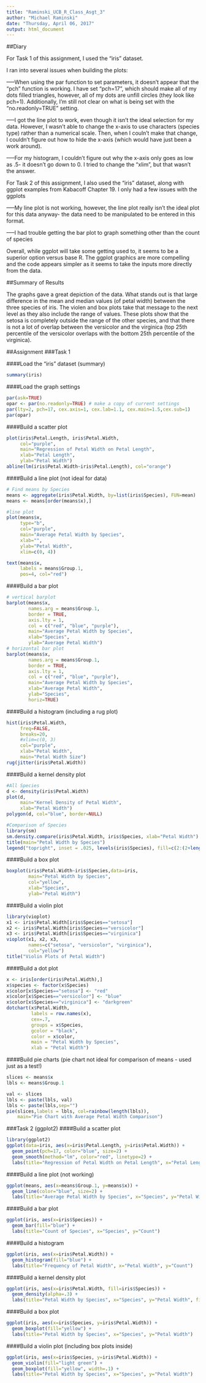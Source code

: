 ```yaml
---
title: "Raminski_UCB_R_Class_Asgt_3"
author: "Michael Raminski"
date: "Thursday, April 06, 2017"
output: html_document
---
```


##Diary

For Task 1 of this assignment, I used the "iris" dataset.

I ran into several issues when building the plots:

-----When using the par function to set parameters, it doesn't appear that the "pch" function is working. I have set "pch=17", which should make all of my dots filled triangles, however, all of my dots are unfill circles (they look like pch=1). Additionally, I'm still not clear on what is being set with the "no.readonly=TRUE" setting.

-----I got the line plot to work, even though it isn't the ideal selection for my data. However, I wasn't able to change the x-axis to use characters (species type) rather than a numerical scale. Then, when I couln't make that change, I couldn't figure out how to hide the x-axis (which would have just been a work around).

-----For my histogram, I couldn't figure out why the x-axis only goes as low as .5- it doesn't go down to 0. I tried to change the "xlim", but that wasn't the answer.


For Task 2 of this assignment, I also used the "iris" dataset, along with ggplot examples from Kabacoff Chapter 19. I only had a few issues with the ggplots

-----My line plot is not working, however, the line plot really isn't the ideal plot for this data anyway- the data need to be manipulated to be entered in this format.

-----I had trouble getting the bar plot to graph something other than the count of species


Overall, while ggplot will take some getting used to, it seems to be a superior option versus base R. The ggplot graphics are more compelling and the code appears simpler as it seems to take the inputs more directly from the data.


##Summary of Results

The graphs gave a great depiction of the data. What stands out is that large difference in the mean and median values (of petal width) between the three species of iris. The violen and box plots take that message to the next level as they also include the range of values. These plots show that the setosa is completely outside the range of the other species, and that there is not a lot of overlap between the versicolor and the virginica (top 25th percentile of the versicolor overlaps with the bottom 25th percentile of the virginica).



##Assignment
###Task 1

####Load the "iris" dataset (summary)
```r
summary(iris)
```


####Load the graph settings
```r
par(ask=TRUE)
opar <- par(no.readonly=TRUE) # make a copy of current settings
par(lty=2, pch=17, cex.axis=1, cex.lab=1.1, cex.main=1.5,cex.sub=1)
par(opar)
```


####Build a scatter plot
```r
plot(iris$Petal.Length, iris$Petal.Width, 
     col="purple",
     main="Regression of Petal Width on Petal Length",
     xlab="Petal Length",
     ylab="Petal Width")
abline(lm(iris$Petal.Width~iris$Petal.Length), col="orange")
```


####Build a line plot (not ideal for data)
```r
# Find means by Species
means <- aggregate(iris$Petal.Width, by=list(iris$Species), FUN=mean)
means <- means[order(means$x),]  

#line plot
plot(means$x,
     type="b", 
     col="purple",
     main="Average Petal Width by Species",
     xlab="",
     ylab="Petal Width",
     xlim=c(0, 4))

text(means$x,
     labels = means$Group.1,
     pos=4, col="red")
```


####Build a bar plot
```r
# vertical barplot
barplot(means$x, 
        names.arg = means$Group.1,
        border = TRUE,
        axis.lty = 1,
        col = c("red", "blue", "purple"),
        main="Average Petal Width by Species",
        xlab="Species", 
        ylab="Average Petal Width")
# horizontal bar plot   
barplot(means$x, 
        names.arg = means$Group.1,
        border = TRUE,
        axis.lty = 1,
        col = c("red", "blue", "purple"),
        main="Average Petal Width by Species", 
        xlab="Average Petal Width", 
        ylab="Species", 
        horiz=TRUE)
```


####Build a histogram (including a rug plot)
```r
hist(iris$Petal.Width,
     freq=FALSE, 
     breaks=20, 
     #xlim=c(0, 3)
     col="purple", 
     xlab="Petal Width", 
     main="Petal Width Size")
rug(jitter(iris$Petal.Width)) 
```


####Build a kernel density plot 
```r
#All Species
d <- density(iris$Petal.Width)                                  
plot(d, 
     main="Kernel Density of Petal Width",
     xlab="Petal Width")       
polygon(d, col="blue", border=NULL)

#Comparison of Species
library(sm)
sm.density.compare(iris$Petal.Width, iris$Species, xlab="Petal Width")
title(main="Petal Width by Species")
legend("topright", inset = .025, levels(iris$Species), fill=c(2:(2+length(levels(iris$Species)))))
```


####Build a box plot
```r
boxplot(iris$Petal.Width~iris$Species,data=iris,
        main="Petal Width by Species", 
        col="yellow",
        xlab="Species", 
        ylab="Petal Width")
```


####Build a violin plot
```r
library(vioplot)
x1 <- iris$Petal.Width[iris$Species=="setosa"] 
x2 <- iris$Petal.Width[iris$Species=="versicolor"]
x3 <- iris$Petal.Width[iris$Species=="virginica"]
vioplot(x1, x2, x3, 
        names=c("setosa", "versicolor", "virginica"), 
        col="yellow")
title("Violin Plots of Petal Width")
```


####Build a dot plot
```r
x <- iris[order(iris$Petal.Width),]                      
x$species <- factor(x$Species)                                 
x$color[x$Species=="setosa"] <- "red"                              
x$color[x$Species=="versicolor"] <- "blue"
x$color[x$Species=="virginica"] <- "darkgreen" 
dotchart(x$Petal.Width,
         labels = row.names(x),                               
         cex=.7,                                              
         groups = x$Species,                                       
         gcolor = "black",
         color = x$color,
         main = "Petal Width by Species",
         xlab = "Petal Width")
```


####Build pie charts (pie chart not ideal for comparison of means - used just as a test!)
```r
slices <- means$x 
lbls <- means$Group.1

val <- slices                      
lbls <- paste(lbls, val) 
lbls <- paste(lbls,sep="")
pie(slices,labels = lbls, col=rainbow(length(lbls)),
    main="Pie Chart with Average Petal Width Comparison")
```




###Task 2 (ggplot2)
####Build a scatter plot
```r
library(ggplot2)
ggplot(data=iris, aes(x=iris$Petal.Length, y=iris$Petal.Width)) +
  geom_point(pch=17, color="blue", size=2) +
  geom_smooth(method="lm", color="red", linetype=2) +
  labs(title="Regression of Petal Width on Petal Length", x="Petal Length", y="Petal Width")
```


####Build a line plot (not working)
```r
ggplot(means, aes(x=means$Group.1, y=means$x)) +
  geom_line(color="blue", size=2) +
  labs(title="Average Petal Width by Species", x="Species", y="Petal Width")
```


####Build a bar plot
```r
ggplot(iris, aes(x=iris$Species)) + 
  geom_bar(fill="blue") +
  labs(title="Count of Species", x="Species", y="Count")
```


####Build a histogram
```r
ggplot(iris, aes(x=iris$Petal.Width)) + 
  geom_histogram(fill="blue") +
  labs(title="Frequency of Petal Width", x="Petal Width", y="Count")
```


####Build a kernel density plot 
```r
ggplot(iris, aes(x=iris$Petal.Width, fill=iris$Species)) + 
  geom_density(alpha=.3) +
  labs(title="Petal Width by Species", x="Species", y="Petal Width", fill="Species")
```


####Build a box plot
```r
ggplot(iris, aes(x=iris$Species, y=iris$Petal.Width)) + 
  geom_boxplot(fill="yellow") +
  labs(title="Petal Width by Species", x="Species", y="Petal Width")
```


####Build a violin plot (including box plots inside)
```r
ggplot(iris, aes(x=iris$Species, y=iris$Petal.Width)) + 
  geom_violin(fill="light green") +
  geom_boxplot(fill="yellow", width=.1) +
  labs(title="Petal Width by Species", x="Species", y="Petal Width")
```
